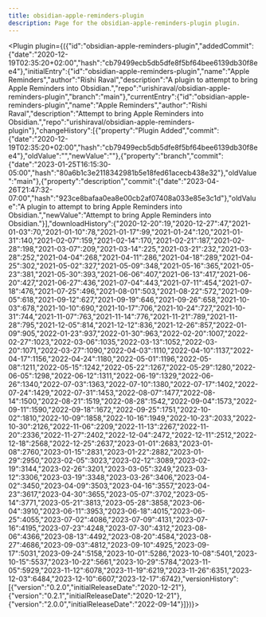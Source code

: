 ---
title: obsidian-apple-reminders-plugin
description: Page for the obsidian-apple-reminders-plugin plugin.
---


<Plugin plugin={({"id":"obsidian-apple-reminders-plugin","addedCommit":{"date":"2020-12-19T02:35:20+02:00","hash":"cb79499ecb5db5dfe8f5bf64bee6139db30f8ee4"},"initialEntry":{"id":"obsidian-apple-reminders-plugin","name":"Apple Reminders","author":"Rishi Raval","description":"A plugin to attempt to bring Apple Reminders into Obsidian.","repo":"urishiraval/obsidian-apple-reminders-plugin","branch":"main"},"currentEntry":{"id":"obsidian-apple-reminders-plugin","name":"Apple Reminders","author":"Rishi Raval","description":"Attempt to bring Apple Reminders into Obsidian.","repo":"urishiraval/obsidian-apple-reminders-plugin"},"changeHistory":[{"property":"Plugin Added","commit":{"date":"2020-12-19T02:35:20+02:00","hash":"cb79499ecb5db5dfe8f5bf64bee6139db30f8ee4"},"oldValue":"","newValue":""},{"property":"branch","commit":{"date":"2023-01-25T16:15:30-05:00","hash":"80a6b1c3e2118342981b5e18fed61acecb438e32"},"oldValue":"main"},{"property":"description","commit":{"date":"2023-04-26T21:47:32-07:00","hash":"923ce8bafaa0ea8e00cb2af07408a033e85e3c1d"},"oldValue":"A plugin to attempt to bring Apple Reminders into Obsidian.","newValue":"Attempt to bring Apple Reminders into Obsidian."}],"downloadHistory":{"2020-12-20":19,"2020-12-27":47,"2021-01-03":70,"2021-01-10":78,"2021-01-17":99,"2021-01-24":120,"2021-01-31":140,"2021-02-07":159,"2021-02-14":170,"2021-02-21":187,"2021-02-28":198,"2021-03-07":209,"2021-03-14":225,"2021-03-21":232,"2021-03-28":252,"2021-04-04":268,"2021-04-11":286,"2021-04-18":289,"2021-04-25":302,"2021-05-02":327,"2021-05-09":348,"2021-05-16":365,"2021-05-23":381,"2021-05-30":393,"2021-06-06":407,"2021-06-13":417,"2021-06-20":427,"2021-06-27":436,"2021-07-04":443,"2021-07-11":454,"2021-07-18":476,"2021-07-25":496,"2021-08-01":503,"2021-08-22":572,"2021-09-05":618,"2021-09-12":627,"2021-09-19":646,"2021-09-26":658,"2021-10-03":678,"2021-10-10":690,"2021-10-17":706,"2021-10-24":727,"2021-10-31":744,"2021-11-07":763,"2021-11-14":776,"2021-11-21":789,"2021-11-28":795,"2021-12-05":814,"2021-12-12":836,"2021-12-26":857,"2022-01-09":905,"2022-01-23":937,"2022-01-30":963,"2022-02-20":1007,"2022-02-27":1023,"2022-03-06":1035,"2022-03-13":1052,"2022-03-20":1071,"2022-03-27":1090,"2022-04-03":1110,"2022-04-10":1137,"2022-04-17":1156,"2022-04-24":1180,"2022-05-01":1196,"2022-05-08":1211,"2022-05-15":1242,"2022-05-22":1267,"2022-05-29":1280,"2022-06-05":1298,"2022-06-12":1311,"2022-06-19":1329,"2022-06-26":1340,"2022-07-03":1363,"2022-07-10":1380,"2022-07-17":1402,"2022-07-24":1429,"2022-07-31":1453,"2022-08-07":1477,"2022-08-14":1500,"2022-08-21":1519,"2022-08-28":1542,"2022-09-04":1573,"2022-09-11":1590,"2022-09-18":1672,"2022-09-25":1751,"2022-10-02":1810,"2022-10-09":1858,"2022-10-16":1949,"2022-10-23":2033,"2022-10-30":2126,"2022-11-06":2209,"2022-11-13":2267,"2022-11-20":2336,"2022-11-27":2402,"2022-12-04":2472,"2022-12-11":2512,"2022-12-18":2568,"2022-12-25":2637,"2023-01-01":2683,"2023-01-08":2760,"2023-01-15":2831,"2023-01-22":2882,"2023-01-29":2950,"2023-02-05":3023,"2023-02-12":3089,"2023-02-19":3144,"2023-02-26":3201,"2023-03-05":3249,"2023-03-12":3306,"2023-03-19":3348,"2023-03-26":3406,"2023-04-02":3450,"2023-04-09":3503,"2023-04-16":3557,"2023-04-23":3617,"2023-04-30":3655,"2023-05-07":3702,"2023-05-14":3771,"2023-05-21":3813,"2023-05-28":3858,"2023-06-04":3910,"2023-06-11":3953,"2023-06-18":4015,"2023-06-25":4055,"2023-07-02":4086,"2023-07-09":4131,"2023-07-16":4195,"2023-07-23":4248,"2023-07-30":4312,"2023-08-06":4366,"2023-08-13":4492,"2023-08-20":4584,"2023-08-27":4686,"2023-09-03":4812,"2023-09-10":4925,"2023-09-17":5031,"2023-09-24":5158,"2023-10-01":5286,"2023-10-08":5401,"2023-10-15":5537,"2023-10-22":5661,"2023-10-29":5784,"2023-11-05":5929,"2023-11-12":6078,"2023-11-19":6219,"2023-11-26":6351,"2023-12-03":6484,"2023-12-10":6607,"2023-12-17":6742},"versionHistory":[{"version":"0.2.0","initialReleaseDate":"2020-12-21"},{"version":"0.2.1","initialReleaseDate":"2020-12-21"},{"version":"2.0.0","initialReleaseDate":"2022-09-14"}]})}></Plugin>